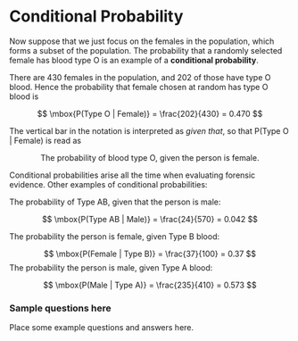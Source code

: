 # Conditional Probability

Now suppose that we just focus on the females in the population, which
forms a subset of the population. The probability that a randomly selected 
female has blood type O is an example of a **conditional probability**.  

There are 430 females in the population, and 202 of those have type O 
blood. Hence the probability that female chosen at random has type O 
blood is

$$
\mbox{P(Type O | Female)} = \frac{202}{430} = 0.470
$$

The vertical bar in the notation is interpreted as *given that*, so that  $\mbox{P(Type O | Female)}$ is read as 

$$
\mbox{The probability of blood type O, given the person is female.}
$$

Conditional probabilities arise all the time when evaluating forensic evidence.
Other examples of conditional probabilities:

The probability of Type AB, given that the person is male:

$$
\mbox{P(Type AB | Male)} = \frac{24}{570} = 0.042
$$

The probability the person is female, given Type B blood:

$$
\mbox{P(Female | Type B)} = \frac{37}{100} = 0.37
$$
The probability the person is male, given Type A blood:

$$
\mbox{P(Male | Type A)} = \frac{235}{410} = 0.573
$$
   
### Sample questions here

Place some example questions and answers here.

